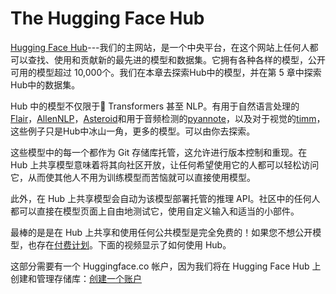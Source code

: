 # The Hugging Face Hub

[Hugging Face Hub](https://huggingface.co/)---我们的主网站，是一个中央平台，在这个网站上任何人都可以查找、使用和贡献新的最先进的模型和数据集。它拥有各种各样的模型，公开可用的模型超过 10,000个。我们在本章去探索Hub中的模型，并在第 5 章中探索Hub中的数据集。

Hub 中的模型不仅限于🤗 Transformers 甚至 NLP。有用于自然语言处理的[Flair](https://github.com/flairNLP/flair)，[AllenNLP](https://github.com/allenai/allennlp)，[Asteroid](https://github.com/asteroid-team/asteroid)和用于音频检测的[pyannote](https://github.com/pyannote/pyannote-audio)，以及对于视觉的[timm](https://github.com/rwightman/pytorch-image-models)，这些例子只是Hub中冰山一角，更多的模型。可以由你去探索。

这些模型中的每一个都作为 Git 存储库托管，这允许进行版本控制和重现。在 Hub 上共享模型意味着将其向社区开放，让任何希望使用它的人都可以轻松访问它，从而使其他人不用为训练模型而苦恼就可以直接使用模型。

此外，在 Hub 上共享模型会自动为该模型部署托管的推理 API。社区中的任何人都可以直接在模型页面上自由地测试它，使用自定义输入和适当的小部件。

最棒的是是在 Hub 上共享和使用任何公共模型是完全免费的！如果您不想公开模型，也存在[付费计划](https://huggingface.co/pricing)。下面的视频显示了如何使用 Hub。

<Youtube id="XvSGPZFEjDY"/>

这部分需要有一个 Huggingface.co 帐户，因为我们将在 Hugging Face Hub 上创建和管理存储库：[创建一个账户](https://huggingface.co/join)
